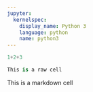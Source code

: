 ```yaml
---
jupyter:
  kernelspec:
    display_name: Python 3
    language: python
    name: python3
---
```


```python
1+2+3
```

```python
This is a raw cell
```

This is a markdown cell
